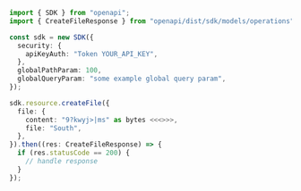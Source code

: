 ```typescript showLineNumbers copy filename="Create File usage example"
import { SDK } from "openapi";
import { CreateFileResponse } from "openapi/dist/sdk/models/operations";

const sdk = new SDK({
  security: {
    apiKeyAuth: "Token YOUR_API_KEY",
  },
  globalPathParam: 100,
  globalQueryParam: "some example global query param",
});

sdk.resource.createFile({
  file: {
    content: "9?kwyj>|ms" as bytes <<<>>>,
    file: "South",
  },
}).then((res: CreateFileResponse) => {
  if (res.statusCode == 200) {
    // handle response
  }
});
```
